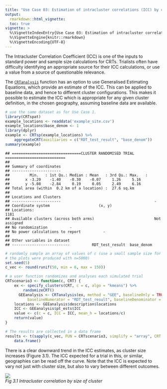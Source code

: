 ---
title: "Use Case 03: Estimation of intracluster correlations (ICC) by cluster size"
output:
  rmarkdown::html_vignette:
  toc: true
vignette: >
  %\VignetteIndexEntry{Use Case 03: Estimation of intracluster correlations (ICC) by cluster size}
  %\VignetteEngine{knitr::rmarkdown}
  %\VignetteEncoding{UTF-8}
---

The Intracluster Correlation Coefficient (ICC) is one of the inputs to standard power and sample size calculations for CRTs. Trialists often have difficulty identifying an appropriate source for their
ICC calculations, or use a value from a source of questionable relevance.

The [`CRTanalysis`](../reference/CRTanalysis.html) function has an option to use Generalised Estimating Equations, which provide an estimate of the ICC. This can be applied to baseline data, and hence to different cluster configurations. This makes it possible to estimate the ICC which is appropriate for any given cluster definition, in the chosen geography, assuming baseline data are available.


```r
# use the same dataset as for Use Case 1.
library(CRTspat)
example_locations <- readdata('example_site.csv')
example_locations$base_denom <- 1
library(dplyr)
example <- CRTsp(example_locations) %>%
    aggregateCRT(auxiliaries = c("RDT_test_result", "base_denom"))
summary(example)
```

```
## ===============================CLUSTER RANDOMISED TRIAL ===========================
## 
## Summary of coordinates
## ----------------------
##         Min.   : 1st Qu.: Median : Mean   : 3rd Qu.: Max.   :
##       x -3.20    -1.40    -0.30    -0.07     1.26     5.16   
##       y -5.08    -2.84     0.19     0.05     2.49     6.16   
## Total area (within  0.2 km of a location) :  27.6 sq.km
## 
## Locations and Clusters
## ----------------------                                          -            
## Coordinate system                      (x, y)            
## Locations:                                                      1181            
## Available clusters (across both arms)                           Not assigned            
## No randomization          -            
## No power calculations to report          -            
## 
## Other variables in dataset
## --------------------------          RDT_test_result  base_denom
```

```r
# randomly sample an array of values of c (use a small sample size for testing
# the plots were produced with n=5000)
set.seed(5)
c_vec <- round(runif(50, min = 6, max = 150))

# a user function randomizes and analyses each simulated trial
CRTscenario3 <- function(c, CRT) {
    ex <- specify_clusters(CRT, c = c, algo = "kmeans") %>%
        randomizeCRT()
      GEEanalysis <- CRTanalysis(ex, method = "GEE", baselineOnly = TRUE, excludeBuffer = FALSE,
          baselineNumerator = "RDT_test_result", baselineDenominator = "base_denom")
    locations <- GEEanalysis$description$locations
    ICC <- GEEanalysis$pt_ests$ICC
    value <- c(c = c, ICC = ICC, mean_h = locations/c)
    return(value)
}

# The results are collected in a data frame
results <- t(sapply(c_vec, FUN = CRTscenario3, simplify = "array", CRT = example)) %>%
    data.frame()
```

There is a clear downward trend in the ICC estimates, as cluster size increases (Figure 3.1). The ICC
expected for a trial in this, or similar, geographies can be read off the curve. Note that the ICC is expected to vary
not just with cluster size, but also to vary between different outcomes.


<p>
    <img src="example3b.r-1.png" > <br>
    <em>Fig 3.1 Intracluster correlation by size of cluster</em>
</p>


